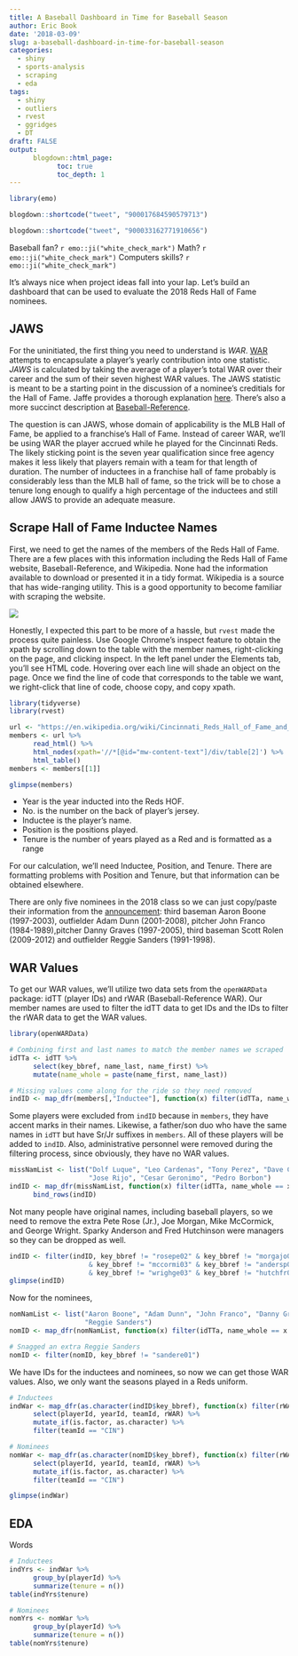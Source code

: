 ```yaml
---
title: A Baseball Dashboard in Time for Baseball Season
author: Eric Book
date: '2018-03-09'
slug: a-baseball-dashboard-in-time-for-baseball-season
categories:
  - shiny
  - sports-analysis
  - scraping
  - eda
tags:
  - shiny
  - outliers
  - rvest
  - ggridges
  - DT
draft: FALSE
output:
      blogdown::html_page:
            toc: true
            toc_depth: 1
---
```




```r
library(emo)
```


``` r
blogdown::shortcode("tweet", "900017684590579713")
```


```r
blogdown::shortcode("tweet", "900033162771910656")
```

Baseball fan? `r emo::ji("white_check_mark")` Math? `r emo::ji("white_check_mark")` Computers skills? `r emo::ji("white_check_mark")`

It's always nice when project ideas fall into your lap. Let's build an dashboard that can be used to evaluate the 2018 Reds Hall of Fame nominees.

## JAWS

For the uninitiated, the first thing you need to understand is *WAR*. [WAR](https://www.fangraphs.com/library/misc/war/) attempts to encapsulate a player's yearly contribution into one statistic. *JAWS* is calculated by taking the average of a player's total WAR over their career and the sum of their seven highest WAR values. The JAWS statistic is meant to be a starting point in the discussion of a nominee's creditials for the Hall of Fame. Jaffe provides a thorough explanation [here](https://www.si.com/mlb/2017/11/27/hall-fame-jaws-intro-2018-ballot). There's also a more succinct description at [Baseball-Reference](https://www.baseball-reference.com/about/jaws.shtml).

The question is can JAWS, whose domain of applicability is the MLB Hall of Fame, be applied to a franchise's Hall of Fame. Instead of career WAR, we'll be using WAR the player accrued while he played for the Cincinnati Reds. The likely sticking point is the seven year qualification since free agency makes it less likely that players remain with a team for that length of duration. The number of inductees in a franchise hall of fame probably is considerably less than the MLB hall of fame, so the trick will be to chose a tenure long enough to qualify a high percentage of the inductees and still allow JAWS to provide an adequate measure.



## Scrape Hall of Fame Inductee Names


First, we need to get the names of the members of the Reds Hall of Fame. There are a few places with this information including the Reds Hall of Fame website, Baseball-Reference, and Wikipedia. None had the information available to download or presented it in a tidy format. Wikipedia is a source that has wide-ranging utility. This is a good opportunity to become familiar with scraping the website. 


![](/charts/copy_xpath.gif)


Honestly, I expected this part to be more of a hassle, but `rvest` made the process quite painless. Use Google Chrome's inspect feature to obtain the xpath by scrolling down to the table with the member names, right-clicking on the page, and clicking inspect. In the left panel under the Elements tab, you'll see HTML code. Hovering over each line will shade an object on the page. Once we find the line of code that corresponds to the table we want, we right-click that line of code, choose copy, and copy xpath.


```r

library(tidyverse)
library(rvest)

url <- "https://en.wikipedia.org/wiki/Cincinnati_Reds_Hall_of_Fame_and_Museum#Cincinnati_Reds_Hall_of_Fame_members"
members <- url %>%
      read_html() %>%
      html_nodes(xpath='//*[@id="mw-content-text"]/div/table[2]') %>%
      html_table()
members <- members[[1]]

```


```r
glimpse(members)
```


* Year is the year inducted into the Reds HOF.
* No. is the number on the back of player's jersey.
* Inductee is the player's name.
* Position is the positions played.
* Tenure is the number of years played as a Red and is formatted as a range


For our calculation, we'll need Inductee, Position, and Tenure. There are formatting problems with Position and Tenure, but that information can be obtained elsewhere.

There are only five nominees in the 2018 class so we can just copy/paste their information from the [announcement](http://www.cincinnati.com/story/sports/mlb/reds/2017/08/21/candidates-announced-2018-reds-hall-fame-ballot/586540001/): third baseman Aaron Boone (1997-2003), outfielder Adam Dunn (2001-2008), pitcher John Franco 
(1984-1989),pitcher Danny Graves (1997-2005), third baseman Scott Rolen (2009-2012) and outfielder 
Reggie Sanders (1991-1998).



## WAR Values


To get our WAR values, we'll utilize two data sets from the `openWARData` package: idTT (player IDs) and rWAR (Baseball-Reference WAR). Our member names are used to filter the idTT data to get IDs and the IDs to filter the rWAR data to get the WAR values.


```r
library(openWARData)

# Combining first and last names to match the member names we scraped
idTTa <- idTT %>%
      select(key_bbref, name_last, name_first) %>%
      mutate(name_whole = paste(name_first, name_last))

# Missing values come along for the ride so they need removed
indID <- map_dfr(members[,"Inductee"], function(x) filter(idTTa, name_whole == x & key_bbref != ""))

```


Some players were excluded from `indID` because in `members`, they have accent marks in their names. Likewise, a father/son duo who have the same names in `idTT` but have Sr/Jr suffixes in `members`. All of these players will be added to `indID`. Also, administrative personnel were removed during the filtering process, since obviously, they have no WAR values.


```r
missNamList <- list("Dolf Luque", "Leo Cardenas", "Tony Perez", "Dave Concepcion", "Ken Griffey",
                    "Jose Rijo", "Cesar Geronimo", "Pedro Borbon")
indID <- map_dfr(missNamList, function(x) filter(idTTa, name_whole == x & key_bbref != "")) %>% 
      bind_rows(indID)
```


Not many people have original names, including baseball players, so we need to remove the extra Pete Rose (Jr.), Joe Morgan, Mike McCormick, and George Wright. Sparky Anderson and Fred Hutchinson were managers so they can be dropped as well.


```r
indID <- filter(indID, key_bbref != "rosepe02" & key_bbref != "morgajo01"
                    & key_bbref != "mccormi03" & key_bbref != "andersp01" 
                    & key_bbref != "wrighge03" & key_bbref != "hutchfr01")
glimpse(indID)
```


Now for the nominees,

```r
nomNamList <- list("Aaron Boone", "Adam Dunn", "John Franco", "Danny Graves", "Scott Rolen",
                   "Reggie Sanders")
nomID <- map_dfr(nomNamList, function(x) filter(idTTa, name_whole == x & key_bbref != ""))

# Snagged an extra Reggie Sanders
nomID <- filter(nomID, key_bbref != "sandere01")
```


We have IDs for the inductees and nominees, so now we can get those WAR values. Also, we only want the seasons played in a Reds uniform.

```r

# Inductees
indWar <- map_dfr(as.character(indID$key_bbref), function(x) filter(rWAR, playerId == x)) %>%
      select(playerId, yearId, teamId, rWAR) %>%
      mutate_if(is.factor, as.character) %>% 
      filter(teamId == "CIN")

# Nominees
nomWar <- map_dfr(as.character(nomID$key_bbref), function(x) filter(rWAR, playerId == x)) %>%
      select(playerId, yearId, teamId, rWAR) %>%
      mutate_if(is.factor, as.character) %>% 
      filter(teamId == "CIN")

glimpse(indWar)
```



## EDA


Words

```r
# Inductees
indYrs <- indWar %>%
      group_by(playerId) %>% 
      summarize(tenure = n())
table(indYrs$tenure)
```


```r
# Nominees
nomYrs <- nomWar %>%
      group_by(playerId) %>% 
      summarize(tenure = n())
table(nomYrs$tenure)
```

